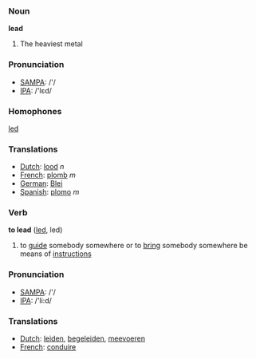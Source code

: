 === Noun ===

'''lead'''

# The heaviest metal

=== Pronunciation ===
*[[w:SAMPA|SAMPA]]: /'/
*[[w:IPA|IPA]]: /'lεd/

=== Homophones ===

[[led]]

=== Translations ===
*[[Dutch]]: [[lood]] ''n''
*[[French]]: [[plomb]] ''m''
*[[German]]: [[Blei]]
*[[Spanish]]: [[plomo]] ''m''

=== Verb ===

'''to lead''' ([[led]], led)

# to [[guide]] somebody somewhere or to [[bring]] somebody somewhere be means of [[instruction]]s

=== Pronunciation ===
*[[w:SAMPA|SAMPA]]: /'/
*[[w:IPA|IPA]]: /'li:d/

=== Translations ===
*[[Dutch]]: [[leiden]], [[begeleiden]], [[meevoeren]]
*[[French]]: [[conduire]]